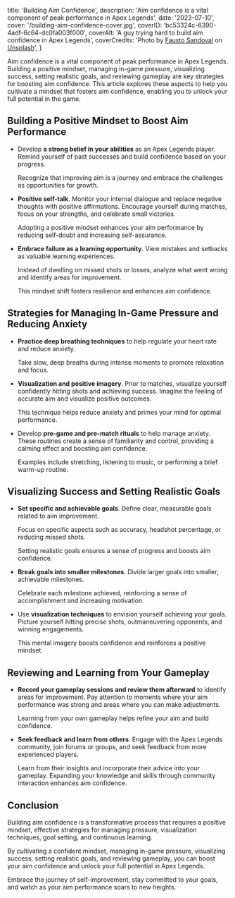   title: 'Building Aim Confidence',
  description:
    'Aim confidence is a vital component of peak performance in Apex Legends',
  date: '2023-07-10',
  cover: '/building-aim-confidence-cover.jpg',
  coverID: 'bc53324c-6390-4adf-6c64-dc0fa003f000',
  coverAlt: 'A guy trying hard to build aim confidence in Apex Legends',
  coverCredits:
    'Photo by <a href="https://unsplash.com/@uusaez?utm_source=unsplash&utm_medium=referral&utm_content=creditCopyText" rel="nofollow" target="_blank">Fausto Sandoval</a> on <a href="https://unsplash.com/photos/s4ip4-QiT6w?utm_source=unsplash&utm_medium=referral&utm_content=creditCopyText" rel="nofollow" target="_blank">Unsplash</a>',
}

Aim confidence is a vital component of
peak performance in Apex Legends. Building
a positive mindset, managing in-game pressure,
visualizing success, setting realistic goals,
and reviewing gameplay are key strategies
for boosting aim confidence. This article explores
these aspects to help you cultivate a mindset
that fosters aim confidence, enabling you
to unlock your full potential in the game.

## Building a Positive Mindset to Boost Aim Performance

- Develop **a strong belief in your
  abilities** as an Apex Legends player. Remind yourself
  of past successes and build confidence based
  on your progress.

  Recognize that improving aim
  is a journey and embrace the challenges as opportunities for growth.

- **Positive self-talk**. Monitor your internal dialogue
  and replace negative thoughts with positive
  affirmations. Encourage yourself during matches,
  focus on your strengths, and celebrate small victories.

  Adopting a positive mindset enhances your
  aim performance by reducing self-doubt
  and increasing self-assurance.

- **Embrace failure as a learning opportunity**.
  View mistakes and setbacks as valuable learning experiences.

  Instead of dwelling on missed shots or losses,
  analyze what went wrong and identify areas for improvement.

  This mindset shift fosters resilience and enhances aim confidence.

## Strategies for Managing In-Game Pressure and Reducing Anxiety

- **Practice deep breathing
  techniques** to help regulate your heart rate and
  reduce anxiety.

  Take slow, deep breaths during
  intense moments to promote relaxation and focus.

- **Visualization and positive imagery**. Prior to matches,
  visualize yourself confidently hitting shots and
  achieving success. Imagine the feeling of accurate
  aim and visualize positive outcomes.

  This technique helps reduce anxiety and
  primes your mind for optimal performance.

- Develop **pre-game and pre-match rituals** to help manage anxiety.
  These routines create a sense of familiarity and control,
  providing a calming effect and boosting aim confidence.

  Examples include stretching, listening to music, or
  performing a brief warm-up routine.

## Visualizing Success and Setting Realistic Goals

- **Set specific and achievable goals**. Define clear,
  measurable goals related to aim improvement.

  Focus on specific aspects such as accuracy,
  headshot percentage, or reducing missed shots.

  Setting realistic goals ensures a sense of
  progress and boosts aim confidence.

- **Break goals into smaller milestones**.
  Divide larger goals into smaller, achievable milestones.

  Celebrate each milestone achieved, reinforcing
  a sense of accomplishment and increasing motivation.

- Use **visualization techniques**
  to envision yourself achieving your goals. Picture
  yourself hitting precise shots, outmaneuvering opponents,
  and winning engagements.

  This mental imagery boosts
  confidence and reinforces a positive mindset.

## Reviewing and Learning from Your Gameplay

- **Record your gameplay sessions and review
  them afterward** to identify areas
  for improvement. Pay attention to moments where your
  aim performance was strong and areas where you can
  make adjustments.

  Learning from your own gameplay
  helps refine your aim and build confidence.

- **Seek feedback and learn from others**. Engage with
  the Apex Legends community, join forums or groups,
  and seek feedback from more experienced players.

  Learn from their insights and incorporate their
  advice into your gameplay. Expanding your knowledge and
  skills through community interaction enhances aim confidence.

## Conclusion

Building aim confidence is a transformative process that
requires a positive mindset, effective strategies
for managing pressure, visualization techniques,
goal setting, and continuous learning.

By cultivating
a confident mindset, managing in-game pressure,
visualizing success, setting realistic goals,
and reviewing gameplay, you can boost your aim confidence
and unlock your full potential in Apex Legends.

Embrace the journey of self-improvement, stay committed to your goals,
and watch as your aim performance soars to new heights.
